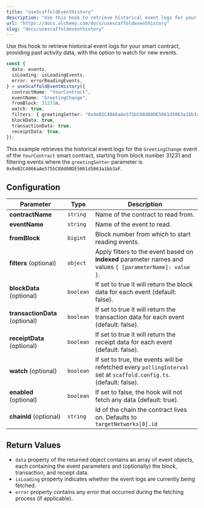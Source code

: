 ```yaml
---
title: "useScaffoldEventHistory"
description: "Use this hook to retrieve historical event logs for your smart contract, providing past activity data, with the option to watch for new events."
url: "https://docs.alchemy.com/docs/usescaffoldeventhistory"
slug: "docs/usescaffoldeventhistory"
---
```


Use this hook to retrieve historical event logs for your smart contract, providing past activity data, with the option to watch for new events.

```typescript typescript
const {
  data: events,
  isLoading: isLoadingEvents,
  error: errorReadingEvents,
} = useScaffoldEventHistory({
  contractName: "YourContract",
  eventName: "GreetingChange",
  fromBlock: 31231n,
  watch: true,
  filters: { greetingSetter: "0x9eB2C4866aAe575bC88d00DE5061d5063a1bb3aF" },
  blockData: true,
  transactionData: true,
  receiptData: true,
});
```

This example retrieves the historical event logs for the `GreetingChange` event of the `YourContract` smart contract, starting from block number 31231 and filtering events where the `greetingSetter` parameter is `0x9eB2C4866aAe575bC88d00DE5061d5063a1bb3aF`.

## Configuration

| Parameter                      | Type      | Description                                                                                                         |
| ------------------------------ | --------- | ------------------------------------------------------------------------------------------------------------------- |
| **contractName**               | `string`  | Name of the contract to read from.                                                                                  |
| **eventName**                  | `string`  | Name of the event to read.                                                                                          |
| **fromBlock**                  | `bigint`  | Block number from which to start reading events.                                                                    |
| **filters** (optional)         | `object`  | Apply filters to the event based on **indexed** parameter names and values `{ [parameterName]: value }`.            |
| **blockData** (optional)       | `boolean` | If set to true it will return the block data for each event (default: false).                                       |
| **transactionData** (optional) | `boolean` | If set to true it will return the transaction data for each event (default: false).                                 |
| **receiptData** (optional)     | `boolean` | If set to true it will return the receipt data for each event (default: false).                                     |
| **watch** (optional)           | `boolean` | If set to true, the events will be refetched every `pollingInterval` set at `scaffold.config.ts`. (default: false). |
| **enabled** (optional)         | `boolean` | If set to false, the hook will not fetch any data (default: true).                                                  |
| **chainId** (optional)         | `string`  | Id of the chain the contract lives on. Defaults to `targetNetworks[0].id`                                           |

## Return Values

- `data` property of the returned object contains an array of event objects, each containing the event parameters and (optionally) the block, transaction, and receipt data.
- `isLoading` property indicates whether the event logs are currently being fetched.
- `error` property contains any error that occurred during the fetching process (if applicable).
